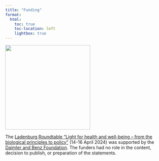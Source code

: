 ```yaml
---
title: "Funding"
format:
  html:
    toc: true
    toc-location: left
    lightbox: true
---
```


[![](assets/logo-daimler.png){width=200pt}](https://www.daimler-benz-stiftung.de/cms/en/)

The [Ladenburg Roundtable “Light for health and well-being – from the biological principles to policy”](https://www.daimler-benz-stiftung.de/cms/en/research/ladenburg-roundtable/light-for-health-and-well-being-from-the-biological-principles-to-politics.html) (14-16 April 2024) was supported by the [Daimler and Benz Foundation](https://www.daimler-benz-stiftung.de/cms/en/). The funders had no role in the content, decision to publish, or preparation of the statements.
